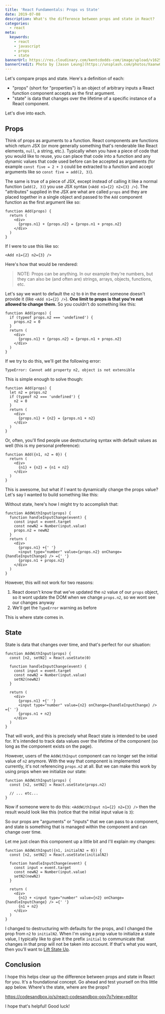 ```yaml
---
title: 'React Fundamentals: Props vs State'
date: 2019-07-08
description: What's the difference between props and state in React?
categories:
  - react
meta:
  keywords:
    - react
    - javascript
    - props
    - state
bannerUrl: https://res.cloudinary.com/kentcdodds-com/image/upload/v1625033229/kentcdodds.com/content/blog/props-vs-state/banner.jpg
bannerCredit: Photo by [Jason Leung](https://unsplash.com/photos/Xaanw0s0pMk)
---
```



Let's compare props and state. Here's a definition of each:

- "props" (short for "properties") is an object of arbitrary inputs a React
  function component accepts as the first argument.
- "state" is data that changes over the lifetime of a specific instance of a
  React component.

Let's dive into each.

## Props

Think of props as arguments to a function. React components are functions which
return JSX (or more generally something that's renderable like React elements,
`null`, a string, etc.). Typically when you have a piece of code that you would
like to reuse, you can place that code into a function and any dynamic values
that code used before can be accepted as arguments (for example
`const five = 2 + 3` could be extracted to a function and accept arguments like
so `const five = add(2, 3)`).

The same is true of a piece of JSX, except instead of calling it like a normal
function (`add(2, 3)`) you use JSX syntax (`<Add n1={2} n2={3} />`). The
"attributes" supplied in the JSX are what are called `props` and they are placed
together in a single object and passed to the `Add` component function as the
first argument like so:

```tsx [1]
function Add(props) {
  return (
    <div>
      {props.n1} + {props.n2} = {props.n1 + props.n2}
    </div>
  )
}
```

If I were to use this like so:

```tsx
<Add n1={2} n2={3} />
```

Here's how that would be rendered:

<Rendered>
  <Add n1={2} n2={3} />
</Rendered>

> NOTE: Props can be anything. In our example they're numbers, but they can also
> be (and often are) strings, arrays, objects, functions, etc.

Let's say we want to default the `n2` to `0` in the event someone doesn't
provide it (like `<Add n1={2} />`). **One limit to props is that you're not
allowed to change them.** So you couldn't do something like this:

```tsx
function Add(props) {
  if (typeof props.n2 === 'undefined') {
    props.n2 = 0
  }
  return (
    <div>
      {props.n1} + {props.n2} = {props.n1 + props.n2}
    </div>
  )
}
```

If we try to do this, we'll get the following error:

```
TypeError: Cannot add property n2, object is not extensible
```

This is simple enough to solve though:

```tsx
function Add(props) {
  let n2 = props.n2
  if (typeof n2 === 'undefined') {
    n2 = 0
  }
  return (
    <div>
      {props.n1} + {n2} = {props.n1 + n2}
    </div>
  )
}
```

Or, often, you'll find people use destructuring syntax with default values as
well (this is my personal preference):

```tsx
function Add({n1, n2 = 0}) {
  return (
    <div>
      {n1} + {n2} = {n1 + n2}
    </div>
  )
}
```

This is awesome, but what if I want to dynamically change the props value? Let's
say I wanted to build something like this:

<Rendered>
  <AddWithInput n1={2} />
</Rendered>

Without state, here's how I might try to accomplish that:

```tsx [5]
function AddWithInput(props) {
  function handleInputChange(event) {
    const input = event.target
    const newN2 = Number(input.value)
    props.n2 = newN2
  }
  return (
    <div>
      {props.n1} +{' '}
      <input type="number" value={props.n2} onChange={handleInputChange} /> ={' '}
      {props.n1 + props.n2}
    </div>
  )
}
```

However, this will not work for two reasons:

1. React doesn't know that we've updated the `n2` value of our `props` object,
   so it wont update the DOM when we change `props.n2`, so we wont see our
   changes anyway
2. We'll get the `TypeError` warning as before

This is where state comes in.

## State

State is data that changes over time, and that's perfect for our situation:

```tsx [2, 7]
function AddWithInput(props) {
  const [n2, setN2] = React.useState(0)

  function handleInputChange(event) {
    const input = event.target
    const newN2 = Number(input.value)
    setN2(newN2)
  }

  return (
    <div>
      {props.n1} +{' '}
      <input type="number" value={n2} onChange={handleInputChange} /> ={' '}
      {props.n1 + n2}
    </div>
  )
}
```

That will work, and this is precisely what React state is intended to be used
for. It's intended to track data values over the lifetime of the component (so
long as the component exists on the page).

However, users of the `AddWithInput` component can no longer set the initial
value of `n2` anymore. With the way that component is implemented currently,
it's not referencing `props.n2` at all. But we can make this work by using props
when we initialize our state:

```tsx
function AddWithInput(props) {
  const [n2, setN2] = React.useState(props.n2)

  // ... etc...
}
```

Now if someone were to do this: `<AddWithInput n1={2} n2={3} />` then the result
would look like this (notice that the initial input value is `3`):

<Rendered>
  <AddWithInput n1={2} initialN2={3} />
</Rendered>

So our props are "arguments" or "inputs" that we can pass to a component, and
state is something that is managed within the component and can change over
time.

Let me just clean this component up a little bit and I'll explain my changes:

```tsx [1, 2]
function AddWithInput({n1, initialN2 = 0}) {
  const [n2, setN2] = React.useState(initialN2)

  function handleInputChange(event) {
    const input = event.target
    const newN2 = Number(input.value)
    setN2(newN2)
  }

  return (
    <div>
      {n1} + <input type="number" value={n2} onChange={handleInputChange} /> ={' '}
      {n1 + n2}
    </div>
  )
}
```

I changed to destructuring with defaults for the props, and I changed the prop
from `n2` to `initialN2`. When I'm using a prop value to initialize a state
value, I typically like to give it the prefix `initial` to communicate that
changes in that prop will not be taken into account. If that's what you want,
then you'll want to
[Lift State Up](https://reactjs.org/docs/lifting-state-up.html).

## Conclusion

I hope this helps clear up the difference between props and state in React for
you. It's a foundational concept. Go ahead and test yourself on this little app
below. Where's the state, where are the props?

https://codesandbox.io/s/react-codesandbox-oov7o?view=editor

I hope that's helpful! Good luck!
